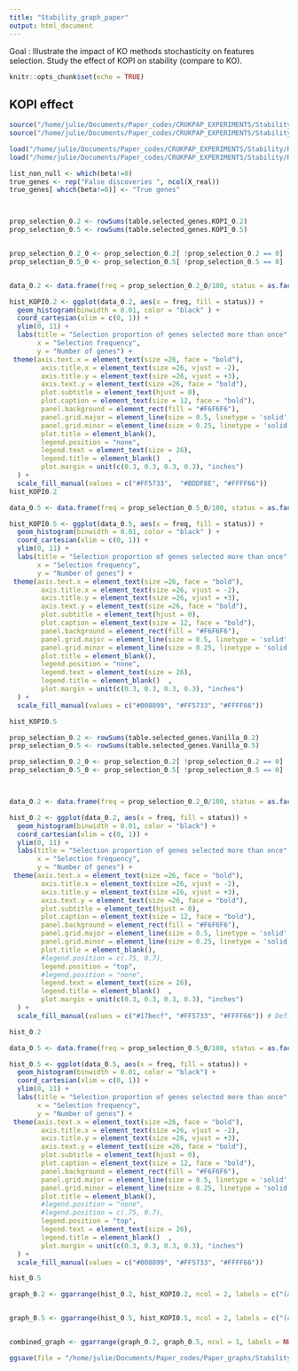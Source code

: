 ```yaml
---
title: "Stability_graph_paper"
output: html_document
---
```

Goal : Illustrate the impact of KO methods stochasticity on features selection. Study the effect of KOPI on stability (compare to KO). 

```r
knitr::opts_chunk$set(echo = TRUE)
```


## KOPI effect ##


```r

source("/home/julie/Documents/Paper_codes/CRUKPAP_EXPERIMENTS/Stability/Settings.R")
source("/home/julie/Documents/Paper_codes/CRUKPAP_EXPERIMENTS/Stability/Functions.R")

load("/home/julie/Documents/Paper_codes/CRUKPAP_EXPERIMENTS/Stability/R_files/table.selected_genes_no_cv_Vanilla.R")
load("/home/julie/Documents/Paper_codes/CRUKPAP_EXPERIMENTS/Stability/R_files/table.selected_genes_no_cv_KOPI.R")
```


```r

list_non_null <- which(beta!=0)
true_genes <- rep("False discoveries ", ncol(X_real))
true_genes[ which(beta!=0)] <- "True genes"



prop_selection_0.2 <- rowSums(table.selected_genes.KOPI_0.2)
prop_selection_0.5 <- rowSums(table.selected_genes.KOPI_0.5)


prop_selection_0.2_0 <- prop_selection_0.2[ !prop_selection_0.2 == 0]
prop_selection_0.5_0 <- prop_selection_0.5[ !prop_selection_0.5 == 0]


data_0.2 <- data.frame(freq = prop_selection_0.2_0/100, status = as.factor(true_genes[ !prop_selection_0.2 == 0]))

hist_KOPI0.2 <- ggplot(data_0.2, aes(x = freq, fill = status)) +
  geom_histogram(binwidth = 0.01, color = "black" ) +
  coord_cartesian(xlim = c(0, 1)) + 
  ylim(0, 11) +
  labs(title = "Selection proportion of genes selected more than once",
       x = "Selection frequency",
       y = "Number of genes") +
 theme(axis.text.x = element_text(size =26, face = "bold"),
        axis.title.x = element_text(size =26, vjust = -2),
        axis.title.y = element_text(size =26, vjust = +3),
        axis.text.y = element_text(size =26, face = "bold"),
        plot.subtitle = element_text(hjust = 0),
        plot.caption = element_text(size = 12, face = "bold"),
        panel.background = element_rect(fill = "#F6F6F6"),
        panel.grid.major = element_line(size = 0.5, linetype = 'solid', colour = "white"), 
        panel.grid.minor = element_line(size = 0.25, linetype = 'solid', colour = "white"),
        plot.title = element_blank(),
        legend.position = "none",
        legend.text = element_text(size = 26),  
        legend.title = element_blank()  , 
        plot.margin = unit(c(0.3, 0.3, 0.3, 0.3), "inches")
  ) +
  scale_fill_manual(values = c("#FF5733",  "#BDDF8E", "#FFFF66")) 
hist_KOPI0.2

data_0.5 <- data.frame(freq = prop_selection_0.5_0/100, status = as.factor(true_genes[ !prop_selection_0.5 == 0]))

hist_KOPI0.5 <- ggplot(data_0.5, aes(x = freq, fill = status)) +
  geom_histogram(binwidth = 0.01, color = "black" ) +
  coord_cartesian(xlim = c(0, 1)) + 
  ylim(0, 11) +
  labs(title = "Selection proportion of genes selected more than once",
       x = "Selection frequency",
       y = "Number of genes") +
 theme(axis.text.x = element_text(size =26, face = "bold"),
        axis.title.x = element_text(size =26, vjust = -2),
        axis.title.y = element_text(size =26, vjust = +3),
        axis.text.y = element_text(size =26, face = "bold"),
        plot.subtitle = element_text(hjust = 0),
        plot.caption = element_text(size = 12, face = "bold"),
        panel.background = element_rect(fill = "#F6F6F6"),
        panel.grid.major = element_line(size = 0.5, linetype = 'solid', colour = "white"), 
        panel.grid.minor = element_line(size = 0.25, linetype = 'solid', colour = "white"),
        plot.title = element_blank(),
        legend.position = "none",
        legend.text = element_text(size = 26),  
        legend.title = element_blank()  , 
        plot.margin = unit(c(0.3, 0.3, 0.3, 0.3), "inches")
  ) +
  scale_fill_manual(values = c("#008899", "#FF5733", "#FFFF66")) 

hist_KOPI0.5


```


```r


prop_selection_0.2 <- rowSums(table.selected_genes.Vanilla_0.2)
prop_selection_0.5 <- rowSums(table.selected_genes.Vanilla_0.5)

prop_selection_0.2_0 <- prop_selection_0.2[ !prop_selection_0.2 == 0]
prop_selection_0.5_0 <- prop_selection_0.5[ !prop_selection_0.5 == 0]



data_0.2 <- data.frame(freq = prop_selection_0.2_0/100, status = as.factor(true_genes[ !prop_selection_0.2 == 0]))

hist_0.2 <- ggplot(data_0.2, aes(x = freq, fill = status)) +
  geom_histogram(binwidth = 0.01, color = "black") +
  coord_cartesian(xlim = c(0, 1)) + 
  ylim(0, 11) +
  labs(title = "Selection proportion of genes selected more than once",
       x = "Selection frequency",
       y = "Number of genes") +
 theme(axis.text.x = element_text(size =26, face = "bold"),
        axis.title.x = element_text(size =26, vjust = -2),
        axis.title.y = element_text(size =26, vjust = +3),
        axis.text.y = element_text(size =26, face = "bold"),
        plot.subtitle = element_text(hjust = 0),
        plot.caption = element_text(size = 12, face = "bold"),
        panel.background = element_rect(fill = "#F6F6F6"),
        panel.grid.major = element_line(size = 0.5, linetype = 'solid', colour = "white"), 
        panel.grid.minor = element_line(size = 0.25, linetype = 'solid', colour = "white"),
        plot.title = element_blank(),
        #legend.position = c(.75, 0.7),
        legend.position = "top",
        #legend.position = "none",
        legend.text = element_text(size = 26),  
        legend.title = element_blank()  , 
        plot.margin = unit(c(0.3, 0.3, 0.3, 0.3), "inches")
  ) +
  scale_fill_manual(values = c("#17becf", "#FF5733", "#FFFF66")) # Define colors for different statuses

hist_0.2

data_0.5 <- data.frame(freq = prop_selection_0.5_0/100, status = as.factor(true_genes[ !prop_selection_0.5 == 0]))

hist_0.5 <- ggplot(data_0.5, aes(x = freq, fill = status)) +
  geom_histogram(binwidth = 0.01, color = "black") +
  coord_cartesian(xlim = c(0, 1)) + 
  ylim(0, 11) +
  labs(title = "Selection proportion of genes selected more than once",
       x = "Selection frequency",
       y = "Number of genes") +
 theme(axis.text.x = element_text(size =26, face = "bold"),
        axis.title.x = element_text(size =26, vjust = -2),
        axis.title.y = element_text(size =26, vjust = +3),
        axis.text.y = element_text(size =26, face = "bold"),
        plot.subtitle = element_text(hjust = 0),
        plot.caption = element_text(size = 12, face = "bold"),
        panel.background = element_rect(fill = "#F6F6F6"),
        panel.grid.major = element_line(size = 0.5, linetype = 'solid', colour = "white"), 
        panel.grid.minor = element_line(size = 0.25, linetype = 'solid', colour = "white"),
        plot.title = element_blank(),
        #legend.position = "none",
        #legend.position = c(.75, 0.7),
        legend.position = "top",
        legend.text = element_text(size = 26),  
        legend.title = element_blank()  , 
        plot.margin = unit(c(0.3, 0.3, 0.3, 0.3), "inches")
  ) +
  scale_fill_manual(values = c("#008899", "#FF5733", "#FFFF66")) 

hist_0.5

```







```r

graph_0.2 <- ggarrange(hist_0.2, hist_KOPI0.2, ncol = 2, labels = c("(a) : Vanilla KO, q = 0.2 ", "(b) : KOPI, q = 0.2"), label.x = 0.05, label.y = 0.9, common.legend = TRUE, font.label = list(size = 28), legend = "top") 


graph_0.5 <- ggarrange(hist_0.5, hist_KOPI0.5, ncol = 2, labels = c("(c) : Vanilla KO, q = 0.5 ", "(d) : KOPI, q = 0.5"), label.x = 0.05, label.y = 0.9, common.legend = TRUE, font.label = list(size = 28), legend = "top") 


combined_graph <- ggarrange(graph_0.2, graph_0.5, ncol = 1, labels = NULL)

ggsave(file = "/home/julie/Documents/Paper_codes/Paper_graphs/Stability/Figures/SM_figure_15.png", plot = combined_graph, height = 16, width = 15)

```

